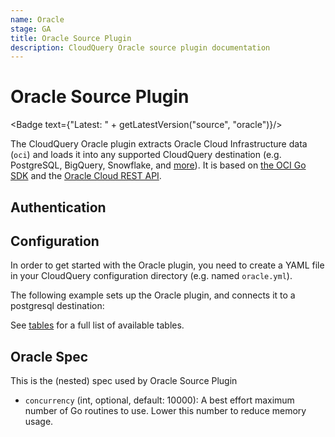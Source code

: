 ```yaml
---
name: Oracle
stage: GA
title: Oracle Source Plugin
description: CloudQuery Oracle source plugin documentation
---
```


# Oracle Source Plugin


<Badge text={"Latest: " + getLatestVersion("source", "oracle")}/>

The CloudQuery Oracle plugin extracts Oracle Cloud Infrastructure data (`oci`) and loads it into any supported CloudQuery destination (e.g. PostgreSQL, BigQuery, Snowflake, and [more](/docs/plugins/destinations/overview)). It is based on [the OCI Go SDK](https://github.com/oracle/oci-go-sdk) and the [Oracle Cloud REST API](https://docs.oracle.com/en-us/iaas/api/#/).

## Authentication

<Authentication/>

## Configuration

In order to get started with the Oracle plugin, you need to create a YAML file in your CloudQuery configuration directory (e.g. named `oracle.yml`).

The following example sets up the Oracle plugin, and connects it to a postgresql destination:

<Configuration/>

See [tables](/docs/plugins/sources/oracle/tables) for a full list of available tables.

## Oracle Spec

This is the (nested) spec used by Oracle Source Plugin

- `concurrency` (int, optional, default: 10000):
  A best effort maximum number of Go routines to use. Lower this number to reduce memory usage.
